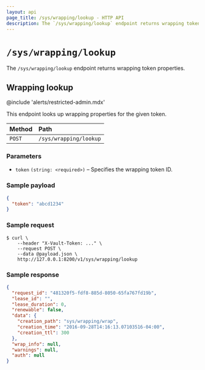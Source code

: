 ```yaml
---
layout: api
page_title: /sys/wrapping/lookup - HTTP API
description: The `/sys/wrapping/lookup` endpoint returns wrapping token properties.
---
```


# `/sys/wrapping/lookup`

The `/sys/wrapping/lookup` endpoint returns wrapping token properties.

## Wrapping lookup

@include 'alerts/restricted-admin.mdx'

This endpoint looks up wrapping properties for the given token.

| Method | Path                   |
| :----- | :--------------------- |
| `POST` | `/sys/wrapping/lookup` |

### Parameters

- `token` `(string: <required>)` – Specifies the wrapping token ID.

### Sample payload

```json
{
  "token": "abcd1234"
}
```

### Sample request

```shell-session
$ curl \
    --header "X-Vault-Token: ..." \
    --request POST \
    --data @payload.json \
    http://127.0.0.1:8200/v1/sys/wrapping/lookup
```

### Sample response

```json
{
  "request_id": "481320f5-fdf8-885d-8050-65fa767fd19b",
  "lease_id": "",
  "lease_duration": 0,
  "renewable": false,
  "data": {
    "creation_path": "sys/wrapping/wrap",
    "creation_time": "2016-09-28T14:16:13.07103516-04:00",
    "creation_ttl": 300
  },
  "wrap_info": null,
  "warnings": null,
  "auth": null
}
```
